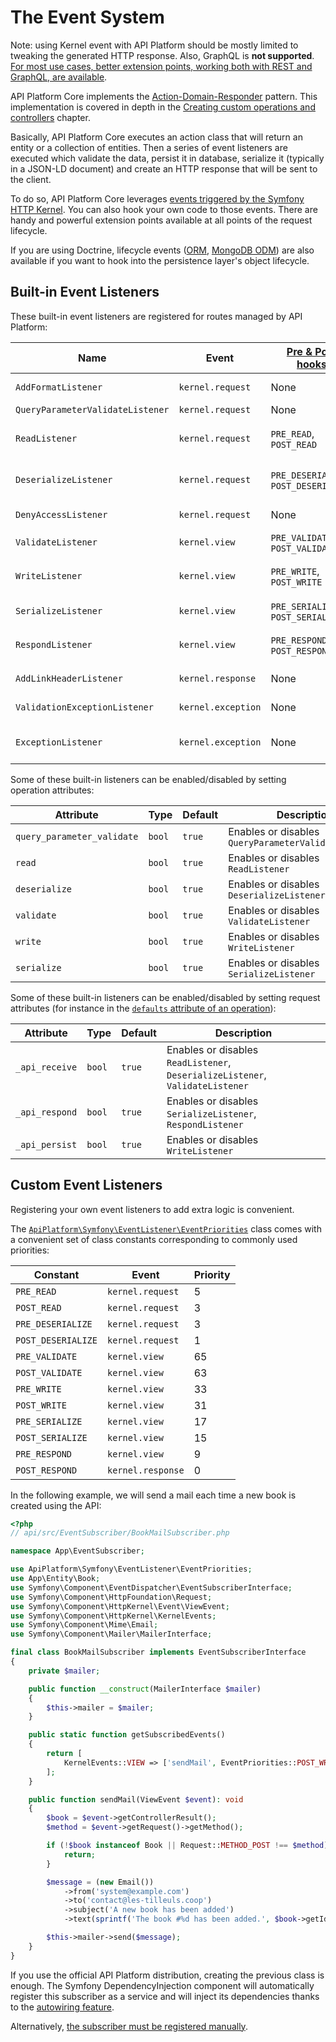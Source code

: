 # The Event System

Note: using Kernel event with API Platform should be mostly limited to tweaking the generated HTTP response. Also, GraphQL is **not supported**.
[For most use cases, better extension points, working both with REST and GraphQL, are available](extending.md).

API Platform Core implements the [Action-Domain-Responder](https://github.com/pmjones/adr) pattern. This implementation
is covered in depth in the [Creating custom operations and controllers](operations.md#creating-custom-operations-and-controllers)
chapter.

Basically, API Platform Core executes an action class that will return an entity or a collection of entities. Then a series
of event listeners are executed which validate the data, persist it in database, serialize it (typically in a JSON-LD document)
and create an HTTP response that will be sent to the client.

To do so, API Platform Core leverages [events triggered by the Symfony HTTP Kernel](https://symfony.com/doc/current/reference/events.html#kernel-events).
You can also hook your own code to those events. There are handy and powerful extension points available at all points
of the request lifecycle.

If you are using Doctrine, lifecycle events ([ORM](https://www.doctrine-project.org/projects/doctrine-orm/en/current/reference/events.html#lifecycle-events), [MongoDB ODM](https://www.doctrine-project.org/projects/doctrine-mongodb-odm/en/latest/reference/events.html#lifecycle-events))
are also available if you want to hook into the persistence layer's object lifecycle.

## Built-in Event Listeners

These built-in event listeners are registered for routes managed by API Platform:

| Name                             | Event              | [Pre & Post hooks](#custom-event-listeners) | Priority | Description                                                                                                                     |
| -------------------------------- | ------------------ | ------------------------------------------- | -------- | ------------------------------------------------------------------------------------------------------------------------------- |
| `AddFormatListener`              | `kernel.request`   | None                                        | 7        | Guesses the best response format ([content negotiation](content-negotiation.md))                                                |
| `QueryParameterValidateListener` | `kernel.request`   | None                                        | 16       | Validates query parameters                                                                                                      |
| `ReadListener`                   | `kernel.request`   | `PRE_READ`, `POST_READ`                     | 4        | Retrieves data from the persistence system using the [state providers](data-providers.md) (`GET`, `PUT`, `PATCH`, `DELETE`)     |
| `DeserializeListener`            | `kernel.request`   | `PRE_DESERIALIZE`, `POST_DESERIALIZE`       | 2        | Deserializes data into a PHP entity (`POST`); updates the entity retrieved using the state provider (`PUT`, `PATCH`)            |
| `DenyAccessListener`             | `kernel.request`   | None                                        | 1        | Enforces [access control](security.md) using Security expressions                                                               |
| `ValidateListener`               | `kernel.view`      | `PRE_VALIDATE`, `POST_VALIDATE`             | 64       | [Validates data](validation.md) (`POST`, `PUT`, `PATCH`)                                                                        |
| `WriteListener`                  | `kernel.view`      | `PRE_WRITE`, `POST_WRITE`                   | 32       | Persists changes in the persistence system using the [state processors](state-processors.md) (`POST`, `PUT`, `PATCH`, `DELETE`) |
| `SerializeListener`              | `kernel.view`      | `PRE_SERIALIZE`, `POST_SERIALIZE`           | 16       | Serializes the PHP entity in string [according to the request format](content-negotiation.md)                                   |
| `RespondListener`                | `kernel.view`      | `PRE_RESPOND`, `POST_RESPOND`               | 8        | Transforms serialized to a `Symfony\Component\HttpFoundation\Response` instance                                                 |
| `AddLinkHeaderListener`          | `kernel.response`  | None                                        | 0        | Adds a `Link` HTTP header pointing to the Hydra documentation                                                                   |
| `ValidationExceptionListener`    | `kernel.exception` | None                                        | 0        | Serializes validation exceptions in the Hydra format                                                                            |
| `ExceptionListener`              | `kernel.exception` | None                                        | -96      | Serializes PHP exceptions in the Hydra format (including the stack trace in debug mode)                                         |

Some of these built-in listeners can be enabled/disabled by setting operation attributes:

| Attribute                  | Type   | Default | Description                                          |
| -------------------------- | ------ | ------- | ---------------------------------------------------- |
| `query_parameter_validate` | `bool` | `true`  | Enables or disables `QueryParameterValidateListener` |
| `read`                     | `bool` | `true`  | Enables or disables `ReadListener`                   |
| `deserialize`              | `bool` | `true`  | Enables or disables `DeserializeListener`            |
| `validate`                 | `bool` | `true`  | Enables or disables `ValidateListener`               |
| `write`                    | `bool` | `true`  | Enables or disables `WriteListener`                  |
| `serialize`                | `bool` | `true`  | Enables or disables `SerializeListener`              |

Some of these built-in listeners can be enabled/disabled by setting request attributes (for instance in the [`defaults`
attribute of an operation](operations.md#recommended-method)):

| Attribute      | Type   | Default | Description                                                                   |
| -------------- | ------ | ------- | ----------------------------------------------------------------------------- |
| `_api_receive` | `bool` | `true`  | Enables or disables `ReadListener`, `DeserializeListener`, `ValidateListener` |
| `_api_respond` | `bool` | `true`  | Enables or disables `SerializeListener`, `RespondListener`                    |
| `_api_persist` | `bool` | `true`  | Enables or disables `WriteListener`                                           |

## Custom Event Listeners

Registering your own event listeners to add extra logic is convenient.

The [`ApiPlatform\Symfony\EventListener\EventPriorities`](https://github.com/api-platform/core/blob/main/src/Symfony/EventListener/EventPriorities.php) class comes with a convenient set of class constants corresponding to commonly used priorities:

| Constant           | Event             | Priority |
| ------------------ | ----------------- | -------- |
| `PRE_READ`         | `kernel.request`  | 5        |
| `POST_READ`        | `kernel.request`  | 3        |
| `PRE_DESERIALIZE`  | `kernel.request`  | 3        |
| `POST_DESERIALIZE` | `kernel.request`  | 1        |
| `PRE_VALIDATE`     | `kernel.view`     | 65       |
| `POST_VALIDATE`    | `kernel.view`     | 63       |
| `PRE_WRITE`        | `kernel.view`     | 33       |
| `POST_WRITE`       | `kernel.view`     | 31       |
| `PRE_SERIALIZE`    | `kernel.view`     | 17       |
| `POST_SERIALIZE`   | `kernel.view`     | 15       |
| `PRE_RESPOND`      | `kernel.view`     | 9        |
| `POST_RESPOND`     | `kernel.response` | 0        |

In the following example, we will send a mail each time a new book is created using the API:

```php
<?php
// api/src/EventSubscriber/BookMailSubscriber.php

namespace App\EventSubscriber;

use ApiPlatform\Symfony\EventListener\EventPriorities;
use App\Entity\Book;
use Symfony\Component\EventDispatcher\EventSubscriberInterface;
use Symfony\Component\HttpFoundation\Request;
use Symfony\Component\HttpKernel\Event\ViewEvent;
use Symfony\Component\HttpKernel\KernelEvents;
use Symfony\Component\Mime\Email;
use Symfony\Component\Mailer\MailerInterface;

final class BookMailSubscriber implements EventSubscriberInterface
{
    private $mailer;

    public function __construct(MailerInterface $mailer)
    {
        $this->mailer = $mailer;
    }

    public static function getSubscribedEvents()
    {
        return [
            KernelEvents::VIEW => ['sendMail', EventPriorities::POST_WRITE],
        ];
    }

    public function sendMail(ViewEvent $event): void
    {
        $book = $event->getControllerResult();
        $method = $event->getRequest()->getMethod();

        if (!$book instanceof Book || Request::METHOD_POST !== $method) {
            return;
        }

        $message = (new Email())
            ->from('system@example.com')
            ->to('contact@les-tilleuls.coop')
            ->subject('A new book has been added')
            ->text(sprintf('The book #%d has been added.', $book->getId()));

        $this->mailer->send($message);
    }
}
```

If you use the official API Platform distribution, creating the previous class is enough. The Symfony DependencyInjection
component will automatically register this subscriber as a service and will inject its dependencies thanks to the [autowiring feature](https://symfony.com/doc/current/service_container/autowiring.html).

Alternatively, [the subscriber must be registered manually](https://symfony.com/doc/current/components/event_dispatcher.html#connecting-listeners).
